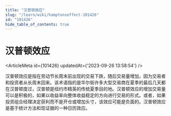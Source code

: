 ```yaml
---
title: "汉普顿效应"
slug: "/learn/wiki/hamptonseffect-101426"
id: "101426"
hide_table_of_contents: true
---
```



# 汉普顿效应

<ArticleMeta id={101426} updatedAt={'2023-09-26 13:58:54'} />
<div className='border-solid border-b border-t-0 my-4 border-[var(--ifm-color-gray-300)]' />

汉普顿效应是指在劳动节长周末前出现的交易下跌，随后交易量增加，因为交易者和投资者从长周末回来。该术语指的是华尔街许多大型交易商在夏季的最后几天都在汉普顿度过，汉普顿是纽约市精英的传统夏季目的地。汉普顿效应的增加交易量可以是积极的，如果以收益率向整体收益稳定的方向进行交易的形式。或者，如果投资组合经理决定获利而不是开仓或增加头寸，该效应可能是负面的。汉普顿效应是基于统计方法和现证据的一种日历效应。
